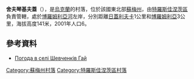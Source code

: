 {{coord|50|36|23|N|35|3|16|E|scale:100000|display=title}}

'''舍夫琴基夫蓋'''（{{lang-uk|Шевченків Гай}}），是[[烏克蘭|烏克蘭]]的村落，位於該國東北部[[蘇梅州|蘇梅州]]，由[[特羅斯佳涅茨區|特羅斯佳涅茨區]]負責管轄，處於[[博羅姆利亞河|博羅姆利亞河]]左岸，分別距離[[日蓋利夫卡_(特羅斯佳涅茨區)|日蓋利夫卡]]1公里和[[博羅姆利亞|博羅姆利亞]]3公里，海拔高度141米，2001年人口6。

==參考資料==
* [http://weather.in.ua/ua/symskaja/28765 Погода в селі Шевченків Гай]

{{DEFAULTSORT:Шевченків Гай}}
[[Category:蘇梅州村落|Category:蘇梅州村落]]
[[Category:特羅斯佳涅茨區村落|Category:特羅斯佳涅茨區村落]]


{{Sumy-geo-stub}}